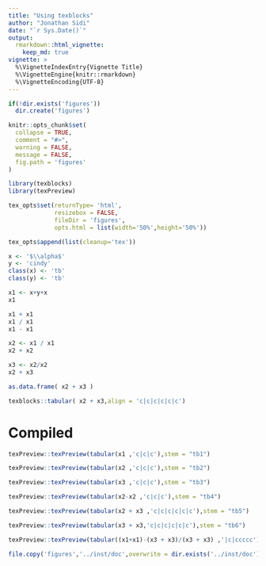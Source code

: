```yaml
---
title: "Using texblocks"
author: "Jonathan Sidi"
date: "`r Sys.Date()`"
output: 
  rmarkdown::html_vignette: 
    keep_md: true
vignette: >
  %\VignetteIndexEntry{Vignette Title}
  %\VignetteEngine{knitr::rmarkdown}
  %\VignetteEncoding{UTF-8}
---
```


```r

if(!dir.exists('figures'))
  dir.create('figures')

knitr::opts_chunk$set(
  collapse = TRUE,
  comment = "#>",
  warning = FALSE,
  message = FALSE,
  fig.path = 'figures'
)
```

```r
library(texblocks)
library(texPreview)

```
 
```r
tex_opts$set(returnType= 'html',
             resizebox = FALSE,
             fileDir = 'figures',
             opts.html = list(width='50%',height='50%'))

tex_opts$append(list(cleanup='tex'))
```

```r
x <- '$\\alpha$'
y <- 'cindy'
class(x) <- 'tb'
class(y) <- 'tb'
```
 
```r
x1 <- x+y+x
x1
```
 
```r
x1 + x1
x1 / x1
x1 - x1
```
 
```r
x2 <- x1 / x1
x2 + x2
```
 
```r
x3 <- x2/x2
x2 + x3
```

```r
as.data.frame( x2 + x3 )
```

```r
texblocks::tabular( x2 + x3,align = 'c|c|c|c|c|c')
```

# Compiled

```r
texPreview::texPreview(tabular(x1 ,'c|c|c'),stem = "tb1")

```
 
```r
texPreview::texPreview(tabular(x2 ,'c|c|c'),stem = "tb2")

```
 
```r
texPreview::texPreview(tabular(x3 ,'c|c|c'),stem = "tb3")

```
 
```r
texPreview::texPreview(tabular(x2-x2 ,'c|c|c'),stem = "tb4")

```
 
```r
texPreview::texPreview(tabular(x2 + x3 ,'c|c|c|c|c|c'),stem = "tb5")

```
 
```r
texPreview::texPreview(tabular(x3 + x3,'c|c|c|c|c|c'),stem = "tb6")

```
 
```r
texPreview::texPreview(tabular((x1+x1)-(x3 + x3)/(x3 + x3) ,'|c|ccccc'),stem = "tb7")

```

```r
file.copy('figures','../inst/doc',overwrite = dir.exists('../inst/doc'),recursive = TRUE)
```